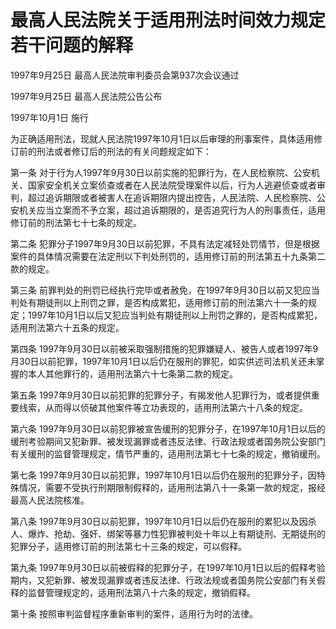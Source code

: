 # 最高人民法院关于适用刑法时间效力规定若干问题的解释

1997年9月25日 最高人民法院审判委员会第937次会议通过

1997年9月25日 最高人民法院公告公布

1997年10月1日 施行

  

为正确适用刑法，现就人民法院1997年10月1日以后审理的刑事案件，具体适用修订前的刑法或者修订后的刑法的有关问题规定如下：

第一条 对于行为人1997年9月30日以前实施的犯罪行为，在人民检察院、公安机关、国家安全机关立案侦查或者在人民法院受理案件以后，行为人逃避侦查或者审判，超过追诉期限或者被害人在追诉期限内提出控告，人民法院、人民检察院、公安机关应当立案而不予立案，超过追诉期限的，是否追究行为人的刑事责任，适用修订前的刑法第七十七条的规定。

第二条 犯罪分子1997年9月30日以前犯罪，不具有法定减轻处罚情节，但是根据案件的具体情况需要在法定刑以下判处刑罚的，适用修订前的刑法第五十九条第二款的规定。

第三条 前罪判处的刑罚已经执行完毕或者赦免，在1997年9月30日以前又犯应当判处有期徒刑以上刑罚之罪，是否构成累犯，适用修订前的刑法第六十一条的规定；1997年10月1日以后又犯应当判处有期徒刑以上刑罚之罪的，是否构成累犯，适用刑法第六十五条的规定。

第四条 1997年9月30日以前被采取强制措施的犯罪嫌疑人、被告人或者1997年9月30日以前犯罪，1997年10月1日以后仍在服刑的罪犯，如实供述司法机关还未掌握的本人其他罪行的，适用刑法第六十七条第二款的规定。

第五条 1997年9月30日以前犯罪的犯罪分子，有揭发他人犯罪行为，或者提供重要线索，从而得以侦破其他案件等立功表现的，适用刑法第六十八条的规定。

第六条 1997年9月30日以前犯罪被宣告缓刑的犯罪分子，在1997年10月1日以后的缓刑考验期间又犯新罪、被发现漏罪或者违反法律、行政法规或者国务院公安部门有关缓刑的监督管理规定，情节严重的，适用刑法第七十七条的规定，撤销缓刑。

第七条 1997年9月30日以前犯罪，1997年10月1日以后仍在服刑的犯罪分子，因特殊情况，需要不受执行刑期限制假释的，适用刑法第八十一条第一款的规定，报经最高人民法院核准。

第八条 1997年9月30日以前犯罪，1997年10月1日以后仍在服刑的累犯以及因杀人、爆炸、抢劫、强奸、绑架等暴力性犯罪被判处十年以上有期徒刑、无期徒刑的犯罪分子，适用修订前的刑法第七十三条的规定，可以假释。

第九条 1997年9月30日以前被假释的犯罪分子，在1997年10月1日以后的假释考验期内，又犯新罪、被发现漏罪或者违反法律、行政法规或者国务院公安部门有关假释的监督管理规定的，适用刑法第八十六条的规定，撤销假释。

第十条 按照审判监督程序重新审判的案件，适用行为时的法律。